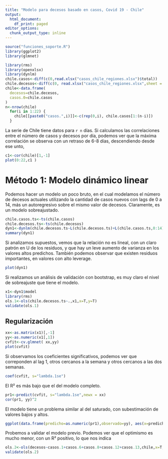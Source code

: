 ```yaml
---
title: "Modelo para decesos basado en casos, Covid 19 - Chile"
output:
  html_document:
    df_print: paged
editor_options:
  chunk_output_type: inline
---
```


```r
source("funciones_soporte.R")
library(ggplot2)
library(glmnet)

library(rms)
library(openxlsx)
library(dynlm)
chile.casos<-diff(c(0,read.xlsx("casos_chile_regiones.xlsx")$total))
chile.decesos<-diff(c(0, read.xlsx("casos_chile_regiones.xlsx",sheet = 2)$total))
chile<-data.frame(
  decesos=chile.decesos,
  casos.0=chile.casos
)
n<-nrow(chile)
  for(i in 1:22) {
    chile[[paste0("casos.",i)]]<-c(rep(0,i), chile.casos[1:(n-i)])
  }
```

La serie de Chile tiene datos para  `r n` días. Si calculamos las correlaciones entre el número de casos y decesos por día, podemos ver que la máxima correlación se observa con un retraso de 6-8 días, descendiendo desde ese unto,
```r
c1<-cor(chile)[1,-1]
plot(0:22,c1 )
```

# Método 1: Modelo dinámico linear

Podemos hacer un modelo un poco bruto, en el cual modelamos el número de decesos actuales utilizando la cantidad de casos nuevos con lags de 0 a 14, más un autoregresivo sobre el mismo valor de decesos. Claramente, es un modelo sobreajustado.
```r
chile.casos.ts<-ts(chile.casos)
chile.decesos.ts<-ts(chile.decesos)
dyn1<-dynlm(chile.decesos.ts~L(chile.decesos.ts)+L(chile.casos.ts,0:14),chile)
summary(dyn1)
```

Si analizamos supuestos, vemos que la relación no es lineal, con un claro patrón en U de los residuos, y que hay un leve aumento de varianza en los valores altos predichos. También podemos observar que existen residuos importantes, en valores con alto leverage.
```r
plot(dyn1)
```

Si realizamos un análisis de validación con bootstrap, es muy claro el nivel de sobreajuste que tiene el modelo.
```r
x1<-dyn1$model
library(rms)
ols.1<-ols(chile.decesos.ts~.,x1,x=T,y=T)
validate(ols.1)
```


## Regularización

```r
xx<-as.matrix(x1)[,-1]
yy<-as.numeric(x1[,1])
cvfit<-cv.glmnet( xx,yy)
plot(cvfit)
```
Si observamos los coeficientes significativos, podemos ver que correponden al lag 1, otros cercanos a la semana y otros cercanos a las dos semanas.
```r
coef(cvfit, s="lambda.1se")
```

El R²  es más bajo que el del modelo completo.
```r
pr1<-predict(cvfit, s="lambda.1se",newx = xx)
cor(pr1, yy)^2
```


El modelo tiene un problema similar al del saturado, con subestimación de valores bajos y altos.


```r
ggplot(data.frame(predicho=as.numeric(pr1),observado=yy), aes(x=predicho, y=observado))+geom_point()+geom_abline()+geom_smooth()+xlim(0,12)
```

Probemos a validar el modelo previo. Podemos ver que el optimismo es mucho menor, con un R² positivo, lo que nos indica 

```r

ols.2<-ols(decesos~casos.1+casos.6+casos.8+casos.12+casos.13,chile,x=T,y=T)
validate(ols.2)
```


